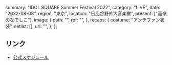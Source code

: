   summary: "IDOL SQUARE Summer Festival 2022",
  category: "LIVE",
  date: "2022-08-08",
  region: "東京",
  location: "日比谷野外大音楽堂",
  present: ["高嶺のなでしこ"],
  image: {
    path: "",
    ref: "",
  },
  recaps: {
    costume: "アンチファン衣装",
    setlist: [],
    url: "",
  },
};

## リンク

- [公式スケジュール](https://takanenonadeshiko.jp/?p=327)
